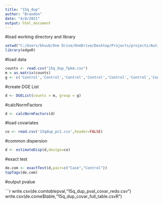 ```yaml
---
title: "15q_dup"
author: "Brandon"
date: "4/8/2021"
output: html_document
---
```

#load working directory and library
```r
setwd("C:/Users/khuub/One Drive/OneDrive/Desktop/Projects/projects/Autism_edgeR/")
library(edgeR)
```

#load data
```r
counts <- read.csv("15q_dup_fpkm.csv")
m = as.matrix(counts)
g <- c('Control','Control','Control','Control','Control','Control','Control','Control','Control','Control','Control','Control','Control','Control','Control','Control','Control','Control','Control','Control','Control','Control','Control','Control','Control','Control','Control','Control','Control','Control','Control','Control','Control','Control','Control','Control','Case','Case','Case','Case','Case','Case','Case','Case','Case','Case','Case','Case')
```

#create DGE List
```r
d <- DGEList(counts = m, group = g)
```

#calcNormFactors
```r
d <- calcNormFactors(d)
```

#load covariates
```r
co <- read.csv('15qdup_pc1.csv',header=FALSE)
```

#common dispersion
```r
d <- estimateDisp(d,design=co)
```

#exact test
```r
de.com <- exactTest(d,pair=c("Case","Control"))
topTags(de.com)
```
#output pvalue

```r
write.csv(de.com$table$pval,"15q_dup_pval_covar_redo.csv")
write.csv(de.come$table,"15q_dup_covar_full_table.csvR")
